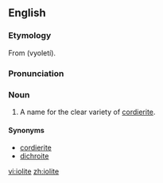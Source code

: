 ==English==
{{wikipedia|Cordierite}}

===Etymology===
From {{etyl|el}} {{polytonic|βιολετί}} (vyoletí).

===Pronunciation===
{{Audio-IPA|En-iolite.ogg|/ˈaɪəˌlaɪt/}}

===Noun===
{{en-noun|s|-}}

# {{context|[[gemology]]}} A name for the clear variety of [[cordierite]].

====Synonyms====
* [[cordierite]]
* [[dichroite]]

[[vi:iolite]]
[[zh:iolite]]